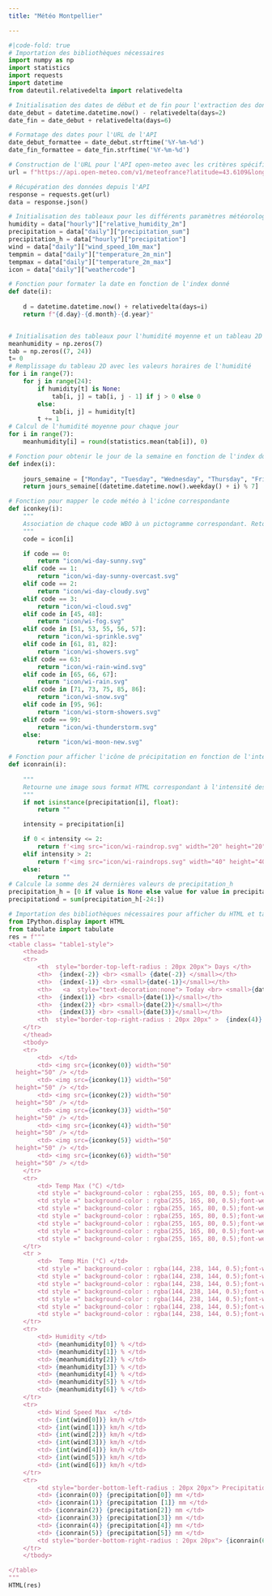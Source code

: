 ```yaml
---
title: "Météo Montpellier"

---
```

```python
#|code-fold: true
# Importation des bibliothèques nécessaires
import numpy as np
import statistics
import requests
import datetime
from dateutil.relativedelta import relativedelta

# Initialisation des dates de début et de fin pour l'extraction des données
date_debut = datetime.datetime.now() - relativedelta(days=2)
date_fin = date_debut + relativedelta(days=6)

# Formatage des dates pour l'URL de l'API
date_debut_formattee = date_debut.strftime('%Y-%m-%d') 
date_fin_formattee = date_fin.strftime('%Y-%m-%d')  

# Construction de l'URL pour l'API open-meteo avec les critères spécifiés
url = f"https://api.open-meteo.com/v1/meteofrance?latitude=43.6109&longitude=3.8763&hourly=temperature_2m,,relative_humidity_2m,precipitation&daily=weathercode,temperature_2m_max,temperature_2m_min,wind_speed_10m_max,precipitation_sum&timezone=Europe%2FLondon&start_date={date_debut_formattee}&end_date={date_fin_formattee}"

# Récupération des données depuis l'API
response = requests.get(url)
data = response.json()

# Initialisation des tableaux pour les différents paramètres météorologiques
humidity = data["hourly"]["relative_humidity_2m"]
precipitation = data["daily"]["precipitation_sum"]
precipitation_h = data["hourly"]["precipitation"]
wind = data["daily"]["wind_speed_10m_max"]
tempmin = data["daily"]["temperature_2m_min"]
tempmax = data["daily"]["temperature_2m_max"]
icon = data["daily"]["weathercode"]

# Fonction pour formater la date en fonction de l'index donné
def date(i):
    
    d = datetime.datetime.now() + relativedelta(days=i)
    return f"{d.day}-{d.month}-{d.year}"


# Initialisation des tableaux pour l'humidité moyenne et un tableau 2D pour les valeurs horaires de l'humidité
meanhumidity = np.zeros(7)
tab = np.zeros((7, 24))
t= 0
# Remplissage du tableau 2D avec les valeurs horaires de l'humidité
for i in range(7):
    for j in range(24):
        if humidity[t] is None:
            tab[i, j] = tab[i, j - 1] if j > 0 else 0
        else:
            tab[i, j] = humidity[t]
        t += 1
# Calcul de l'humidité moyenne pour chaque jour
for i in range(7):
    meanhumidity[i] = round(statistics.mean(tab[i]), 0)  

# Fonction pour obtenir le jour de la semaine en fonction de l'index donné
def index(i):
    
    jours_semaine = ["Monday", "Tuesday", "Wednesday", "Thursday", "Friday", "Saturday", "Sunday"]
    return jours_semaine[(datetime.datetime.now().weekday() + i) % 7]  

# Fonction pour mapper le code météo à l'icône correspondante
def iconkey(i):
    """
    Association de chaque code WBO à un pictogramme correspondant. Retourne le chemin d'accès au pictogramme par une chaîne de caractères. Version daily.
    """
    code = icon[i]

    if code == 0:
        return "icon/wi-day-sunny.svg"
    elif code == 1:
        return "icon/wi-day-sunny-overcast.svg"
    elif code == 2:
        return "icon/wi-day-cloudy.svg"
    elif code == 3:
        return "icon/wi-cloud.svg"
    elif code in [45, 48]:
        return "icon/wi-fog.svg"
    elif code in [51, 53, 55, 56, 57]:
        return "icon/wi-sprinkle.svg"
    elif code in [61, 81, 82]:
        return "icon/wi-showers.svg"
    elif code == 63:
        return "icon/wi-rain-wind.svg"
    elif code in [65, 66, 67]:
        return "icon/wi-rain.svg"
    elif code in [71, 73, 75, 85, 86]:
        return "icon/wi-snow.svg"
    elif code in [95, 96]:
        return "icon/wi-storm-showers.svg"
    elif code == 99:
        return "icon/wi-thunderstorm.svg"
    else:
        return "icon/wi-moon-new.svg"

# Fonction pour afficher l'icône de précipitation en fonction de l'intensité
def iconrain(i):
    
    """
    Retourne une image sous format HTML correspondant à l'intensité des précipitations.
    """
    if not isinstance(precipitation[i], float):
        return ""

    intensity = precipitation[i]

    if 0 < intensity <= 2:
        return f'<img src="icon/wi-raindrop.svg" width="20" height="20" />'
    elif intensity > 2:
        return f'<img src="icon/wi-raindrops.svg" width="40" height="40" />'
    else:
        return ""  
# Calcule la somme des 24 dernières valeurs de precipitation_h
precipitation_h = [0 if value is None else value for value in precipitation_h]
precipitationd = sum(precipitation_h[-24:])        

# Importation des bibliothèques nécessaires pour afficher du HTML et tabuler les données
from IPython.display import HTML
from tabulate import tabulate
res = f"""
<table class= "table1-style">
    <thead>
    <tr>  
        <th  style="border-top-left-radius : 20px 20px"> Days </th>
        <th>  {index(-2)} <br> <small> {date(-2)} </small></th>
        <th>  {index(-1)} <br> <small>{date(-1)}</small></th>
        <th>   <a  style="text-decoration:none"> Today <br> <small>{date(0)}</small> </a></th>
        <th>  {index(1)} <br> <small>{date(1)}</small></th>
        <th>  {index(2)} <br> <small>{date(2)}</small></th>
        <th>  {index(3)} <br> <small>{date(3)}</small></th>
        <th  style="border-top-right-radius : 20px 20px" >  {index(4)} <br> <small>{date(4)}</small></th>
    </tr>
    </thead>
    <tbody>
    <tr> 
        <td>  </td>
        <td> <img src={iconkey(0)} width="50"
  height="50" /> </td>
        <td> <img src={iconkey(1)} width="50"
  height="50" /> </td>
        <td> <img src={iconkey(2)} width="50"
  height="50" /> </td>
        <td> <img src={iconkey(3)} width="50"
  height="50" /> </td>
        <td> <img src={iconkey(4)} width="50"
  height="50" /> </td>
        <td> <img src={iconkey(5)} width="50"
  height="50" /> </td>
        <td> <img src={iconkey(6)} width="50"
  height="50" /> </td>
    </tr>
    <tr> 
        <td> Temp Max (°C) </td>
        <td style =" background-color : rgba(255, 165, 80, 0.5); font-weight: bold;" > {tempmax[0]}°C </td>
        <td style =" background-color : rgba(255, 165, 80, 0.5);font-weight: bold;" > {tempmax[1]}°C </td>
        <td style =" background-color : rgba(255, 165, 80, 0.5);font-weight: bold;" > {tempmax[2]}°C </td>
        <td style =" background-color : rgba(255, 165, 80, 0.5);font-weight: bold;" > {tempmax[3]}°C </td>
        <td style =" background-color : rgba(255, 165, 80, 0.5);font-weight: bold;" > {tempmax[4]}°C </td>
        <td style =" background-color : rgba(255, 165, 80, 0.5);font-weight: bold;" > {tempmax[5]}°C </td>
        <td style =" background-color : rgba(255, 165, 80, 0.5);font-weight: bold;" > {tempmax[6]}°C </td>
    </tr>
    <tr > 
        <td>  Temp Min (°C) </td>
        <td style =" background-color : rgba(144, 238, 144, 0.5);font-weight: bold;" > {tempmin[0]}°C </td>
        <td style =" background-color : rgba(144, 238, 144, 0.5);font-weight: bold;" > {tempmin[1]}°C </td>
        <td style =" background-color : rgba(144, 238, 144, 0.5);font-weight: bold;"> {tempmin[2]}°C </td>
        <td style =" background-color : rgba(144, 238, 144, 0.5);font-weight: bold;" > {tempmin[3]}°C </td>
        <td style =" background-color : rgba(144, 238, 144, 0.5);font-weight: bold;" > {tempmin[4]}°C </td>
        <td style =" background-color : rgba(144, 238, 144, 0.5);font-weight: bold;" > {tempmin[5]}°C </td>
        <td style =" background-color : rgba(144, 238, 144, 0.5);font-weight: bold;" > {tempmin[6]}°C </td>
    </tr>
    <tr> 
        <td> Humidity </td>
        <td> {meanhumidity[0]} % </td>
        <td> {meanhumidity[1]} % </td>
        <td> {meanhumidity[2]} % </td>
        <td> {meanhumidity[3]} % </td>
        <td> {meanhumidity[4]} % </td>
        <td> {meanhumidity[5]} % </td>
        <td> {meanhumidity[6]} % </td>
    </tr>
    <tr> 
        <td> Wind Speed Max  </td>
        <td> {int(wind[0])} km/h </td>
        <td> {int(wind[1])} km/h </td>
        <td> {int(wind[2])} km/h </td>
        <td> {int(wind[3])} km/h </td>
        <td> {int(wind[4])} km/h </td>
        <td> {int(wind[5])} km/h </td>
        <td> {int(wind[6])} km/h </td>
    </tr>
    <tr> 
        <td style="border-bottom-left-radius : 20px 20px"> Precipitation </td>
        <td> {iconrain(0)} {precipitation[0]} mm </td>
        <td> {iconrain(1)} {precipitation [1]} mm </td>
        <td> {iconrain(2)} {precipitation[2]} mm </td>
        <td> {iconrain(3)} {precipitation[3]} mm </td>
        <td> {iconrain(4)} {precipitation[4]} mm </td>
        <td> {iconrain(5)} {precipitation[5]} mm </td>
        <td style="border-bottom-right-radius : 20px 20px"> {iconrain(6)} {precipitationd} mm </td>
    </tr>
    </tbody>

</table>
"""
HTML(res)
```
